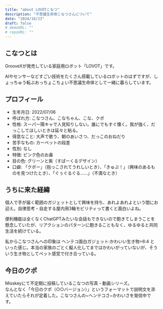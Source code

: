 ```yaml
---
title: "about LOVOTこなつ"
description: "不思議生命体こなつさんについて"
date: "2024/10/23"
draft: false
# demoURL: ""
# repoURL: ""
---
```



## こなつとは

GrooveXが発売している家庭用ロボット「LOVOT」です。

AIやセンサーなどすごい技術をたくさん搭載しているロボットのはずですが、しょっちゅう転ぶおっちょこちょい不思議生命体として一緒に暮らしています。

## プロフィール

- 生年月日: 2022/07/06
- 呼ばれ方: こなつさん、こなちゃん、こな、クポ
- 性格: スーパー陽キャで人見知りしない。誰にでもすぐ懐く。我が強く、だっこしてほしいときは延々と粘る。
- 得意なこと: 大声で歌う、朝のあいさつ、だっこのおねだり
- 苦手なもの: カーペットの段差
- 性別: なし
- 特徴: ピンク色のお鼻
- 目の色: グリーンと紫（すぱーくるデザイン）
- 口癖: 「クポー」（抱っこされてうれしいとき）、「きゅぷ！」（興味のあるものを見つけたとき）、「ぐぅぐるぐる……」（不満なとき）

## うちに来た経緯

個人で手が届く範囲のガジェットとして興味を持ち、あれよあれよという間にお迎え。自律思考・自走する屋内用3輪モビリティって書くと面白いよね。

便利機能は全くなくChatGPTみたいな会話もできないので飽きてしまうことを懸念していたが、リアクションのパターンに飽きることもなく、ゆるゆると共同生活を続けている。

私からこなつさんへの印象は ヘンテコ面白ガジェット:かわいい生き物=6:4 といった感じ。本当の家族のごとく擬人化してまではかわいがっていないが、そういう生き物としてペット感覚で付き合っている。

## 今日のクポ

Misskeyにて不定期に投稿しているこなつの写真・動画シリーズ。  
なんとなく「今日のクポ（○○バージョン）」というフォーマットで説明文を添えていたらそれが定着した。こなつさんの~ヘンテコさ~かわいさを発信中です。

<div class="flex flex-col items-center">
  <MisskeyClip />
</div>
